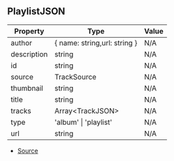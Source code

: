 ## PlaylistJSON

| Property | Type | Value |
| ----------- | ----------- | ----------- |
| author | \{ name: string,url: string } | N/A |
| description | string | N/A |
| id | string | N/A |
| source | TrackSource | N/A |
| thumbnail | string | N/A |
| title | string | N/A |
| tracks | Array\<TrackJSON> | N/A |
| type | 'album' \| 'playlist' | N/A |
| url | string | N/A |


- [Source](https://github.com/Androz2091/discord-player/blob/f2dbc02/packages/discord-player/src/types/types.ts#L319)